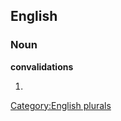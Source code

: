 ==English==

===Noun===
'''convalidations'''

# {{plural of|[[convalidation]]}}

[[Category:English plurals]]